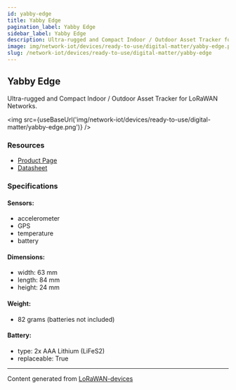 ```yaml
---
id: yabby-edge
title: Yabby Edge
pagination_label: Yabby Edge
sidebar_label: Yabby Edge
description: Ultra-rugged and Compact Indoor / Outdoor Asset Tracker for LoRaWAN Networks.
image: img/network-iot/devices/ready-to-use/digital-matter/yabby-edge.png
slug: /network-iot/devices/ready-to-use/digital-matter/yabby-edge
---
```



## Yabby Edge

Ultra-rugged and Compact Indoor / Outdoor Asset Tracker for LoRaWAN Networks.

<img src={useBaseUrl('img/network-iot/devices/ready-to-use/digital-matter/yabby-edge.png')} />

### Resources

- [Product Page](https://www.digitalmatter.com/our-devices/yabby-edge)
- [Datasheet](https://www.digitalmatter.com/wp-content/uploads/2023/02/Yabby-Edge-LoRaWAN-Datasheet-Digital-Matter-V6.pdf)

### Specifications

#### Sensors:

- accelerometer
- GPS
- temperature
- battery

#### Dimensions:

- width: 63 mm
- length: 84 mm
- height: 24 mm

#### Weight:

- 82 grams (batteries not included)

#### Battery:

- type: 2x AAA Lithium (LiFeS2)
- replaceable: True

---

Content generated from [LoRaWAN-devices](https://github.com/TheThingsNetwork/lorawan-devices)
